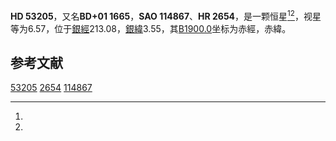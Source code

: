 {{Starbox begin
| name = HD 53205
}}
{{Starbox observe
| epoch = [[J2000.0|J2000.0]]
| constell = {{星座名待查}}<ref name=SIMBAD>{{cite web
 | url=http://simbad.u-strasbg.fr/simbad/sim-id?Ident=HR+2654
 | title=Pulsating variable Star
 | publisher=Centre de Données astronomiques de Strasbourg
 | work=SIMBAD
 | accessdate=2012-07-13
 | archive-date=2016-03-18
 | archive-url=https://web.archive.org/web/20160318191629/http://simbad.u-strasbg.fr/simbad/sim-id?Ident=HR%202654
 | dead-url=no
 }}</ref><ref name=DATA>{{cite web
 | url=http://vizier.u-strasbg.fr/viz-bin/VizieR-5?-out.add=.&-source=5050&-corr=PK=HR&-out.max=9999&HR=2654
 | title=VizieR Detailed Page
 | accessdate=2012-07-13
 | archive-date=2016-03-04
 | archive-url=https://web.archive.org/web/20160304214427/http://vizier.u-strasbg.fr/viz-bin/VizieR-5?-out.add=.&-source=5050&-corr=PK=HR&-out.max=9999&HR=2654
 | dead-url=no
 }}</ref>
| 星官 = 
| ra = {{RA|7|4|20.2}}<ref name=SIMBAD /><ref name=DATA />
| dec = {{DEC|+1|29|18}}<ref name=SIMBAD /><ref name=DATA />
| appmag_v = 6.57<ref name=SIMBAD /><ref name=DATA />
}}
{{Starbox character
| class = A0V<ref name=SIMBAD /><ref name=DATA />
| b-v = 0.01<ref name=SIMBAD /><ref name=DATA />
| u-b = -0.07<ref name=SIMBAD /><ref name=DATA />
| r-i = <ref name=SIMBAD /><ref name=DATA />
| variable = 
}}
{{Starbox astrometry
| radial_v = -0.07
| prop_mo_ra = 7
| parallax = 
| p_error = 
}}
{{Starbox catalog
| names =BD+01 1665，[[SAO星表|SAO]] 114867，[[HD星表|HD]] 53205，[[HR星表|HR]] 2654}}
{{Starbox reference |Simbad=HR+2654}}
{{Starbox end}}

'''HD 53205'''，又名'''BD+01 1665'''，'''SAO 114867'''、'''HR 2654'''，是一颗恒星<ref name=SIMBAD /><ref name=DATA />，视星等为6.57，位于[[銀道座標系|銀經]]213.08，[[銀道座標系|銀緯]]3.55，其[[B1900.0|B1900.0]]坐标为赤經{{RA|6|59|9.3}}，赤緯{{DEC|+1|3.55|13}}。

== 参考文献 ==
{{reflist}}

{{star-stub}}

[[Category:HD和HDE天體|53205]]
[[Category:HR天體|2654]]
[[Category:SAO天體|114867]]